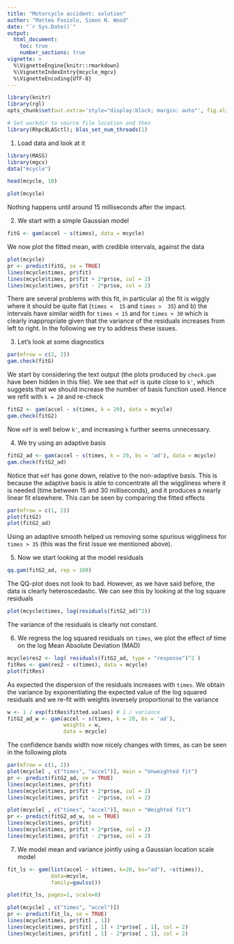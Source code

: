 ```yaml
---
title: "Motorcycle accident: solution"
author: "Matteo Fasiolo, Simon N. Wood"
date: "`r Sys.Date()`"
output: 
  html_document:
    toc: true
    number_sections: true
vignette: >
  %\VignetteEngine{knitr::rmarkdown}
  %\VignetteIndexEntry{mcycle_mgcv}
  %\VignetteEncoding{UTF-8}
---
```

  
```r
library(knitr)
library(rgl)
opts_chunk$set(out.extra='style="display:block; margin: auto"', fig.align="center", tidy=FALSE)
```

```r
# Set workdir to source file location and then
library(RhpcBLASctl); blas_set_num_threads(1)
```

1) Load data and look at it
```r
library(MASS)
library(mgcv)
data("mcycle")

head(mcycle, 10)

plot(mcycle)
```
Nothing happens until around 15 milliseconds after the impact.

2) We start with a simple Gaussian model
```r
fitG <- gam(accel ~ s(times), data = mcycle)
```
We now plot the fitted mean, with credible intervals, against the data 
```r
plot(mcycle)
pr <- predict(fitG, se = TRUE)
lines(mcycle$times, pr$fit)
lines(mcycle$times, pr$fit + 2*pr$se, col = 2)
lines(mcycle$times, pr$fit - 2*pr$se, col = 2)
```
There are several problems with this fit, in particular a) the fit is wiggly where it should be quite flat (`times <  15` and `times >  35`) and b) the intervals have similar width for `times < 15` and for `times > 30` which is clearly inappropriate given that the variance of the residuals increases from left to right. In the following we try to address these issues.

3) Let's look at some diagnostics
```r
par(mfrow = c(2, 2))
gam.check(fitG)
```
We start by considering the text output (the plots produced by `check.gam` have been hidden in this file). We see that `edf` is quite close to `k'`, which suggests that we should increase the number of basis function used. Hence we refit with `k = 20` and re-check
```r
fitG2 <- gam(accel ~ s(times, k = 20), data = mcycle)
gam.check(fitG2)
```
Now `edf` is well below `k'`, and increasing `k` further seems unnecessary. 

4) We try using an adaptive basis
```r
fitG2_ad <- gam(accel ~ s(times, k = 20, bs = 'ad'), data = mcycle)
gam.check(fitG2_ad)
```
Notice that `edf` has gone down, relative to the non-adaptive basis. This is because the adaptive basis is able to concentrate all the wiggliness where it is needed (time between 15 and 30 milliseconds), and it produces a nearly linear fit elsewhere. This can be seen by comparing the fitted effects
```r
par(mfrow = c(1, 2))
plot(fitG2)
plot(fitG2_ad)
```
Using an adaptive smooth helped us removing some spurious wiggliness for `times > 35` (this was the first issue we mentioned above).

5) Now we start looking at the model residuals
```r
qq.gam(fitG2_ad, rep = 100)
```
The QQ-plot does not look to bad. However, as we have said before, the data is clearly heteroscedastic. We can see this by looking at the log square residuals
```r
plot(mcycle$times, log(residuals(fitG2_ad)^2))
```
The variance of the residuals is clearly not constant. 

6) We regress the log squared residuals on `times`,  we plot the effect of time on the log Mean Absolute Deviation (MAD)
```r
mcycle$res2 <- log( residuals(fitG2_ad, type = "response")^2 )
fitRes <- gam(res2 ~ s(times), data = mcycle)
plot(fitRes)
``` 
As expected the dispersion of the residuals increases with `times`. We obtain the variance by exponentiating the expected value of the log squared residuals and we re-fit with weights inversely proportional to the variance
```r
w <- 1 / exp(fitRes$fitted.values) # 1 / variance
fitG2_ad_w <- gam(accel ~ s(times, k = 20, bs = 'ad'), 
                  weights = w,
                  data = mcycle)
``` 
The confidence bands width now nicely changes with times, as can be seen in the following plots
```r
par(mfrow = c(1, 2))
plot(mcycle[ , c("times", "accel")], main = "Unweighted fit")
pr <- predict(fitG2_ad, se = TRUE)
lines(mcycle$times, pr$fit)
lines(mcycle$times, pr$fit + 2*pr$se, col = 2)
lines(mcycle$times, pr$fit - 2*pr$se, col = 2)

plot(mcycle[ , c("times", "accel")], main = "Weighted fit")
pr <- predict(fitG2_ad_w, se = TRUE)
lines(mcycle$times, pr$fit)
lines(mcycle$times, pr$fit + 2*pr$se, col = 2)
lines(mcycle$times, pr$fit - 2*pr$se, col = 2)
``` 


7) We model mean and variance jointly using a Gaussian location scale model
```r
fit_ls <- gam(list(accel ~ s(times, k=20, bs="ad"), ~s(times)),
              data=mcycle, 
              family=gaulss())

plot(fit_ls, pages=1, scale=0)
``` 


```r
plot(mcycle[ , c("times", "accel")])
pr <- predict(fit_ls, se = TRUE)
lines(mcycle$times, pr$fit[ , 1])
lines(mcycle$times, pr$fit[ , 1] + 2*pr$se[ , 1], col = 2)
lines(mcycle$times, pr$fit[ , 1] - 2*pr$se[ , 1], col = 2)
``` 
